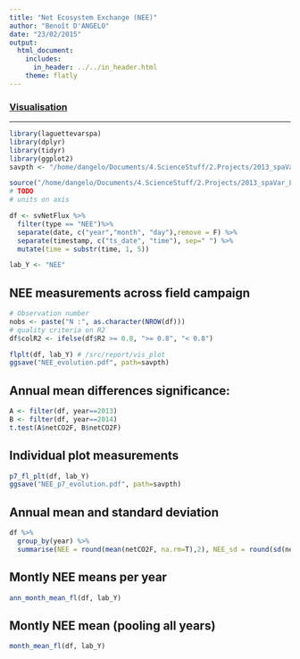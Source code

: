 ```yaml
---
title: "Net Ecosystem Exchange (NEE)"
author: "Benoît D'ANGELO"
date: "23/02/2015"
output:
  html_document:
    includes:
      in_header: ../../in_header.html
    theme: flatly
---
```


<h3><a href="../vis_toc.html"> Visualisation </a></h3>
***

```r
library(laguettevarspa)
library(dplyr)
library(tidyr)
library(ggplot2)
savpth <- "/home/dangelo/Documents/4.ScienceStuff/2.Projects/2013_spaVar_LG/graphs/visualisation"

source("/home/dangelo/Documents/4.ScienceStuff/2.Projects/2013_spaVar_LG/src/report/vis_plot.R")
# TODO
# units on axis

```


```r
df <- svNetFlux %>%
  filter(type == "NEE")%>%
  separate(date, c("year","month", "day"),remove = F) %>%
  separate(timestamp, c("ts_date", "time"), sep=" ") %>%
  mutate(time = substr(time, 1, 5))

lab_Y <- "NEE"
```


## NEE measurements across field campaign
```r
# Observation number
nobs <- paste("N :", as.character(NROW(df)))
# quality criteria on R2
df$colR2 <- ifelse(df$R2 >= 0.8, ">= 0.8", "< 0.8")

flplt(df, lab_Y) # /src/report/vis_plot
ggsave("NEE_evolution.pdf", path=savpth)
```

## Annual mean differences significance:

```r
A <- filter(df, year==2013)
B <- filter(df, year==2014)
t.test(A$netCO2F, B$netCO2F)
```

## Individual plot measurements

```r
p7_fl_plt(df, lab_Y)
ggsave("NEE_p7_evolution.pdf", path=savpth)
```

## Annual mean and standard deviation
```r
df %>%
  group_by(year) %>%
  summarise(NEE = round(mean(netCO2F, na.rm=T),2), NEE_sd = round(sd(netCO2F, na.rm=T),2))
```

## Montly NEE means per year

```r
ann_month_mean_fl(df, lab_Y)
```

## Montly NEE mean (pooling all years)

```r
month_mean_fl(df, lab_Y)
```
